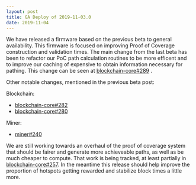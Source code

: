 ```yaml
---
layout: post
title: GA Deploy of 2019-11-03.0
date: 2019-11-04
---
```


We have released a firmware based on the previous beta to general availability. This firmware is
focused on improving Proof of Coverage construction and validation times. The main change from the
last beta has been to refactor our PoC path calculation routines to be more efficent and to improve
our caching of expensive to obtain information necessary for pathing. This change can be seen at
[blockchain-core#289](https://github.com/helium/blockchain-core/pull/289) .

<!--truncate-->

Other notable changes, mentioned in the previous beta post:

Blockchain:

- [blockchain-core#282](https://github.com/helium/blockchain-core/pull/282)
- [blockchain-core#280](https://github.com/helium/blockchain-core/pull/280)

Miner:

- [miner#240](https://github.com/helium/miner/pull/240)

We are still working towards an overhaul of the proof of coverage system that should be fairer and
generate more achieveable paths, as well as be much cheaper to compute. That work is being tracked,
at least partially in [blockchain-core#257](https://github.com/helium/blockchain-core/pull/257). In
the meantime this release should help improve the proportion of hotspots getting rewarded and
stabilize block times a little more.
